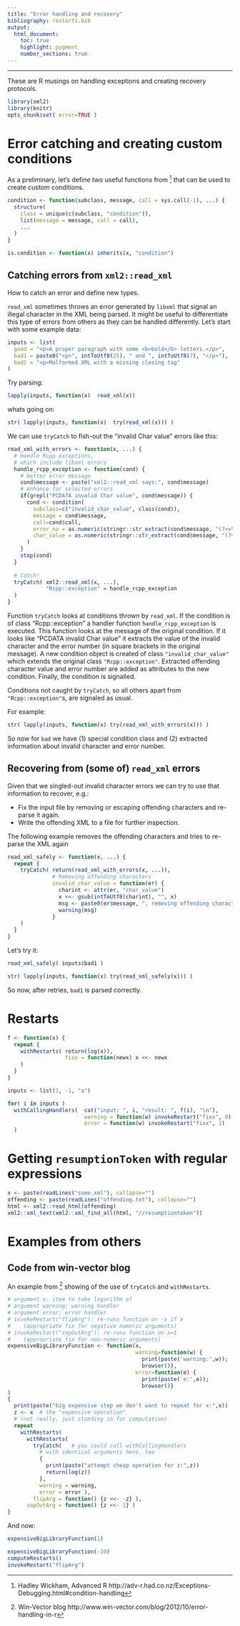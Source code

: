 ```yaml
---
title: "Error handling and recovery"
bibliography: restarts.bib
output: 
  html_document:
    toc: true
    highlight: pygment
    number_sections: true
---
```



---

These are R musings on handling exceptions and creating recovery protocols.

```r
library(xml2)
library(knitr)
opts_chunk$set( error=TRUE )
```




# Error catching and creating custom conditions

As a preliminary, let's define two useful functions from [^1] that can be used to create custom conditions.

[^1]: Hadley Wickham, Advanced R http://adv-r.had.co.nz/Exceptions-Debugging.html#condition-handling

```r
condition <- function(subclass, message, call = sys.call(-1), ...) {
  structure(
    class = unique(c(subclass, "condition")),
    list(message = message, call = call),
    ...
  )
}

is.condition <- function(x) inherits(x, "condition")
```



## Catching errors from `xml2::read_xml`

How to catch an error and define new types.

`read_xml` sometimes throws an error generated by `libxml` that signal an illegal character in the XML being parsed. It might be useful to differentiate this type of errors from others as they can be handled differently. Let's start with some example data:

```r
inputs <- list(
  good = "<p>A proper paragraph with some <b>bold</b> letters.</p>",
  bad1 = paste0("<p>", intToUtf8(25), " and ", intToUtf8(7), "</p>"),
  bad2 = "<p>Malformed XML with a missing closing tag"
)
```

Try parsing:

```r
lapply(inputs, function(x)  read_xml(x))
```

whats going on:

```r
str( lapply(inputs, function(x)  try(read_xml(x))) )
```



We can use `tryCatch` to fish-out the "invalid Char value" errors like this:

```r
read_xml_with_errors <- function(x, ...) {
  # Handle Rcpp exceptions,
  # which include libxml errors
  handle_rcpp_exception <- function(cond) {
    # better error message
    cond$message <- paste("xml2::read_xml says:", cond$message)
    # enhance for selected errors
    if(grepl("PCDATA invalid Char value", cond$message)) {
      cond <- condition(
        subclass=c("invalid_char_value", class(cond)),
        message = cond$message,
        call=cond$call,
        error_no = as.numeric(stringr::str_extract(cond$message, "(?<=\\[)[0-9]+(?=\\]$)" )),
        char_value = as.numeric(stringr::str_extract(cond$message, "(?<=value )[0-9]+(?= \\[)" ))
      )
    }
    stop(cond)
  }
  
  # Catch!
  tryCatch( xml2::read_xml(x, ...),
            "Rcpp::exception" = handle_rcpp_exception
  )
}
```

Function `tryCatch` looks at conditions thrown by `read_xml`. If the condition is of class "Rcpp::exception" a handler function `handle_rcpp_exception` is executed. This function looks at the message of the original condition. If it looks like "PCDATA invalid Char value" it extracts the value of the invalid character and the error number (in square brackets in the original message). A new condition object is created of class `"invalid_char_value"` which extends the original class `"Rcpp::exception"`. Extracted offending character value and error number are added as attributes to the new condition. Finally, the condition is signalled.

Conditions not caught by `tryCatch`, so all others apart from `"Rcpp::exception"`s, are signaled as usual.

For example:

```r
str( lapply(inputs, function(x) try(read_xml_with_errors(x))) )
```

So now for `bad` we have (1) special condition class and (2) extracted information about invalid character and error number.



## Recovering from (some of) `read_xml` errors

Given that we singled-out invalid character errors we can try to use that information to recover, e.g.:

- Fix the input file by removing or escaping offending characters and re-parse it again.
- Write the offending XML to a file for further inspection.

The following example removes the offending characters and tries to re-parse the XML again

```r
read_xml_safely <- function(x, ...) {
  repeat {
    tryCatch( return(read_xml_with_errors(x, ...)),
              # Removing offending characters
              invalid_char_value = function(er) {
                charint <- attr(er, "char_value")
                x <<- gsub(intToUtf8(charint), "", x)
                msg <- paste0(er$message, ", removing offending characters")
                warning(msg)
              }
    )
  }
}
```

Let's try it:

```r
read_xml_safely( inputs$bad1 )
```

```r
str( lapply(inputs, function(x) try(read_xml_safely(x))) )
```

So now, after retries, `bad1` is parsed correctly.




# Restarts

```r
f <- function(x) {
  repeat {
    withRestarts( return(log(x)),
                  fixx = function(newx) x <<- newx
    )
  }
}
```



```r
inputs <- list(1, -1, "a")

for( i in inputs )
  withCallingHandlers(  cat("input: ", i, "result: ", f(i), "\n"),
                        warning = function(w) invokeRestart("fixx", 0),
                        error = function(w) invokeRestart("fixx", 1)
  )
```



# Getting `resumptionToken` with regular expressions



```r
x <- paste(readLines("some.xml"), collapse="")
offending <- paste(readLines("offending.txt"), collapse="")
html <- xml2::read_html(offending)
xml2::xml_text(xml2::xml_find_all(html, "//resumptiontoken"))
```
  



















# Examples from others

## Code from win-vector blog

An example from [^2] showing of the use of `tryCatch` and `withRestarts`.

[^2]: Win-Vector blog http://www.win-vector.com/blog/2012/10/error-handling-in-r

```r
# argument x: item to take logarithm of
# argument warning: warning handler
# argument error: error handler
# invokeRestart("flipArg"): re-runs function on -x if x 
#    (appropriate fix for negative numeric arguments)
# invokeRestart("zapOutArg"): re-runs function on x=1 
#    (appropriate fix for non-numeric arguments)
expensiveBigLibraryFunction <- function(x,
                                        warning=function(w) {
                                          print(paste('warning:',w)); 
                                          browser()},
                                        error=function(e) {
                                          print(paste('e:',e)); 
                                          browser()}
) 
{
  print(paste("big expensive step we don't want to repeat for x:",x))
  z <- x  # the "expensive operation" 
  # (not really, just standing in for computation)
  repeat 
    withRestarts(
      withRestarts(
        tryCatch(   # you could call withCallingHandlers 
          # with identical arguments here, too
          {
            print(paste("attempt cheap operation for z:",z))
            return(log(z))
          },
          warning = warning,
          error = error ),
        flipArg = function() {z <<- -z} ),
      zapOutArg = function() {z <<- 1} )
}
```

And now:

```r
expensiveBigLibraryFunction(1)

expensiveBigLibraryFunction(-10)
computeRestarts()
invokeRestart("flipArg")

```
